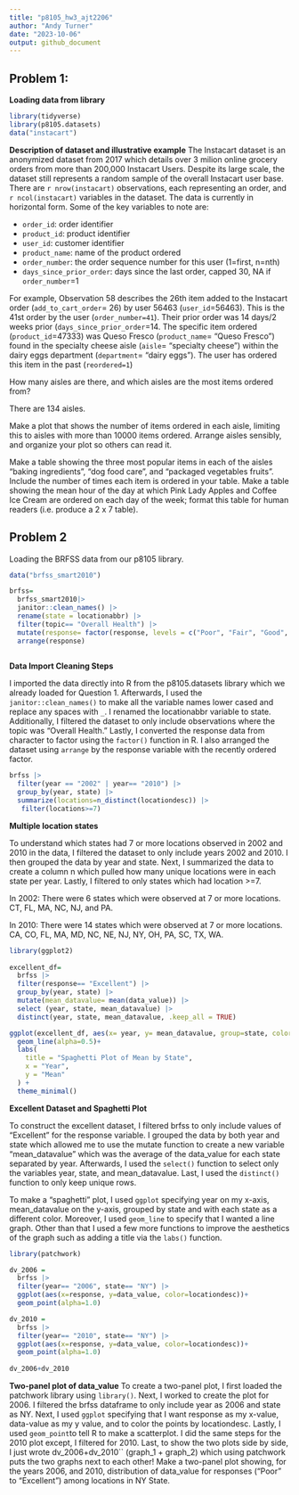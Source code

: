 ```yaml
---
title: "p8105_hw3_ajt2206"
author: "Andy Turner"
date: "2023-10-06"
output: github_document
---
```


## Problem 1:

**Loading data from library**
```r
library(tidyverse)
library(p8105.datasets)
data("instacart")
```
**Description of dataset and illustrative example**
The Instacart dataset is an anonymized dataset from 2017 which details over 3 milion online grocery orders from more than 200,000 Instacart Users. Despite its large scale, the dataset still represents a random sample of the overall Instacart user base. There are `r nrow(instacart)` observations, each representing an order, and `r ncol(instacart)` variables in the dataset. The data is currently in horizontal form. Some of the key variables to note are: 

* `order_id`: order identifier
* `product_id`: product identifier
* `user_id`: customer identifier
* `product_name`: name of the product ordered
* `order_number`: the order sequence number for this user (1=first, n=nth)
* `days_since_prior_order`: days since the last order, capped 30, NA if `order_number`=1

For example, Observation 58 describes the 26th item added to the Instacart order (`add_to_cart_order`= 26) by user 56463 (`user_id`=56463). This is the 41st order by the user (`order_number=41`). Their prior order was 14 days/2 weeks prior (`days_since_prior_order`=14. The specific item ordered (`product_id`=47333) was Queso Fresco (`product_name`= "Queso Fresco") found in the specialty cheese aisle (`aisle`= "specialty cheese") within the dairy eggs department (`department`= "dairy eggs"). The user has ordered this item in the past (`reordered=1`)

How many aisles are there, and which aisles are the most items ordered from?

There are 134 aisles. 

Make a plot that shows the number of items ordered in each aisle, limiting this to aisles with more than 10000 items ordered. Arrange aisles sensibly, and organize your plot so others can read it.

Make a table showing the three most popular items in each of the aisles “baking ingredients”, “dog food care”, and “packaged vegetables fruits”. Include the number of times each item is ordered in your table.
Make a table showing the mean hour of the day at which Pink Lady Apples and Coffee Ice Cream are ordered on each day of the week; format this table for human readers (i.e. produce a 2 x 7 table).

## Problem 2

Loading the BRFSS data from our p8105 library. 

```r
data("brfss_smart2010")

brfss=
  brfss_smart2010|> 
  janitor::clean_names() |> 
  rename(state = locationabbr) |> 
  filter(topic== "Overall Health") |> 
  mutate(response= factor(response, levels = c("Poor", "Fair", "Good", "Very good", "Excellent"))) |> 
  arrange(response)
  
```

**Data Import Cleaning Steps**

I imported the data directly into R from the p8105.datasets library which we already loaded for Question 1. Afterwards, I used the `janitor::clean_names()` to make all the variable names lower cased and replace any spaces with `_`. I renamed the locationabbr variable to state. Additionally, I filtered the dataset to only include observations where the topic was "Overall Health." Lastly, I converted the response data from character to factor using the `factor()` function in R. I also arranged the dataset using `arrange` by the response variable with the recently ordered factor. 

```r
brfss |> 
  filter(year == "2002" | year== "2010") |> 
  group_by(year, state) |> 
  summarize(locations=n_distinct(locationdesc)) |> 
   filter(locations>=7)
```
**Multiple location states**

To understand which states had 7 or more locations observed in 2002 and 2010 in the data, I filtered the dataset to only include years 2002 and 2010. I then grouped the data by year and state. Next, I summarized the data to create a column n which pulled how many unique locations were in each state per year. Lastly, I filtered to only states which had location >=7. 

In 2002: There were 6 states which were observed at 7 or more locations. CT, FL, MA, NC, NJ, and PA. 

In 2010: There were 14 states which were observed at 7 or more locations. CA, CO, FL, MA, MD, NC, NE, NJ, NY, OH, PA, SC, TX, WA. 

```r
library(ggplot2)
  
excellent_df=
  brfss |> 
  filter(response== "Excellent") |> 
  group_by(year, state) |> 
  mutate(mean_datavalue= mean(data_value)) |> 
  select (year, state, mean_datavalue) |> 
  distinct(year, state, mean_datavalue, .keep_all = TRUE)

ggplot(excellent_df, aes(x= year, y= mean_datavalue, group=state, color=state))+
  geom_line(alpha=0.5)+
  labs(
    title = "Spaghetti Plot of Mean by State",
    x = "Year",
    y = "Mean"
  ) +
  theme_minimal()
```
**Excellent Dataset and Spaghetti Plot**

To construct the excellent dataset, I filtered brfss to only include values of "Excellent" for the response variable. I grouped the data by both year and state which allowed me to use the mutate function to create a new variable "mean_datavalue" which was the average of the data_value for each state separated by year. Afterwards, I used the `select()` function to select only the variables year, state, and mean_datavalue. Last, I used the `distinct()` function to only keep unique rows. 

To make a "spaghetti" plot, I used `ggplot` specifying year on my x-axis, mean_datavalue on the y-axis, grouped by state and with each state as a different color. Moreover, I used `geom_line` to specify that I wanted a line graph. Other than that I used a few more functions to improve the aesthetics of the graph such as adding a title via the `labs()` function. 

```r
library(patchwork)

dv_2006 =
  brfss |> 
  filter(year== "2006", state== "NY") |> 
  ggplot(aes(x=response, y=data_value, color=locationdesc))+
  geom_point(alpha=1.0)

dv_2010 =
  brfss |>  
  filter(year== "2010", state== "NY") |> 
  ggplot(aes(x=response, y=data_value, color=locationdesc))+
  geom_point(alpha=1.0)
  
dv_2006+dv_2010
```
**Two-panel plot of data_value**
To create a two-panel plot, I first loaded the patchwork library using `library()`. Next, I worked to create the plot for 2006. I filtered the brfss dataframe to only include year as 2006 and state as NY. Next, I used `ggplot` specifying that I want response as my x-value, data-value as my y value, and to color the points by locationdesc. Lastly, I used `geom_point`to tell R to make a scatterplot. I did the same steps for the 2010 plot except, I filtered for 2010. Last, to show the two plots side by side, I just wrote dv_2006+dv_2010`` (graph_1 + graph_2) which using patchwork puts the two graphs next to each other!
Make a two-panel plot showing, for the years 2006, and 2010, distribution of data_value for responses (“Poor” to “Excellent”) among locations in NY State.


